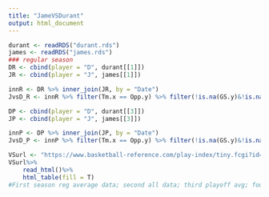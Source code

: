 ```yaml
---
title: "JameVSDurant"
output: html_document
---
```


```r
durant <- readRDS("durant.rds")
james <- readRDS("james.rds")
### regular season
DR <- cbind(player = "D", durant[[1]])
JR <- cbind(player = "J", james[[1]])

innR <- DR %>% inner_join(JR, by = "Date") 
JvsD_R <- innR %>% filter(Tm.x == Opp.y) %>% filter(!is.na(GS.y)&!is.na(GS.x))

```

```r
DP <- cbind(player = "D", durant[[3]])
JP <- cbind(player = "J", james[[3]])

innP <- DP %>% inner_join(JP, by = "Date") 
JvsD_P <- innP %>% filter(Tm.x == Opp.y) %>% filter(!is.na(GS.y)&!is.na(GS.x))
```

```r
VSurl <- "https://www.basketball-reference.com/play-index/tiny.fcgi?id=OpeeF"
VSurl%>%
    read_html()%>%
    html_table(fill = T)
#First season reg average data; second all data; third playoff avg; fourth playoff all
```


